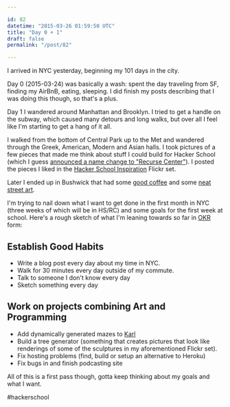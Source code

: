 ```yaml
---

id: 82
datetime: "2015-03-26 01:59:50 UTC"
title: "Day 0 + 1"
draft: false
permalink: "/post/82"

---
```


I arrived in NYC yesterday, beginning my 101 days in the city.

Day 0 (2015-03-24) was basically a wash: spent the day traveling from SF, finding my AirBnB, eating, sleeping. I did finish my posts describing that I was doing this though, so that's a plus.

Day 1 I wandered around Manhattan and Brooklyn. I tried to get a handle on the subway, which caused many detours and long walks, but over all I feel like I'm starting to get a hang of it all.

I walked from the bottom of Central Park up to the Met and wandered through the Greek, American, Modern and Asian halls. I took pictures of a few pieces that made me think about stuff I could build for Hacker School (which I guess [announced a name change to "Recurse Center"](https://www.recurse.com/blog/77-hacker-school-is-now-the-recurse-center)). I posted the pieces I liked in the [Hacker School Inspiration](https://www.flickr.com/photos/icco/sets/72157649232639604/) Flickr set.

Later I ended up in Bushwick that had some [good coffee](https://foursquare.com/v/ange-noir-cafe/4fa96c2be4b07cb43c3266a9) and some [neat street art](https://www.flickr.com/photos/icco/16930220481/).

I'm trying to nail down what I want to get done in the first month in NYC (three weeks of which will be in HS/RC) and some goals for the first week at school. Here's a rough sketch of what I'm leaning towards so far in [OKR](https://medium.com/startup-tools/okrs-5afdc298bc28) form:

## Establish Good Habits

 - Write a blog post every day about my time in NYC.
 - Walk for 30 minutes every day outside of my commute.
 - Talk to someone I don't know every day
 - Sketch something every day

## Work on projects combining Art and Programming

 - Add dynamically generated mazes to [Karl](https://icco.github.io/karl/)
 - Build a tree generator (something that creates pictures that look like renderings of some of the sculptures in my aforementioned Flickr set).
 - Fix hosting problems (find, build or setup an alternative to Heroku)
 - Fix bugs in and finish podcasting site

All of this is a first pass though, gotta keep thinking about my goals and what I want.

#hackerschool

